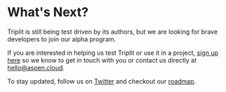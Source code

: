 # What's Next?

Triplit is still being test driven by its authors, but we are looking for brave developers to join our alpha program.

If you are interested in helping us test Triplit or use it in a project, [sign up here](/waitlist) so we know to get in touch with you or contact us directly at hello@aspen.cloud.

To stay updated, follow us on [Twitter](https://twitter.com/triplit_dev) and checkout our [roadmap](/roadmap).

